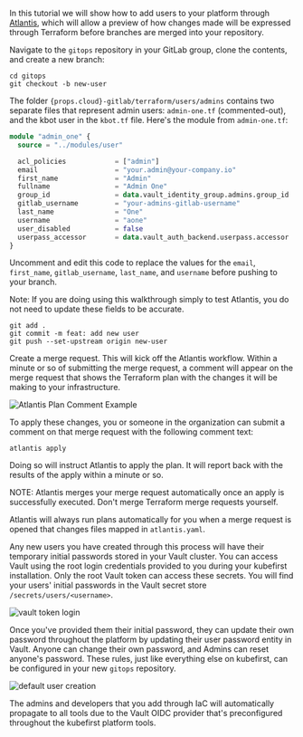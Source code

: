 In this tutorial we will show how to add users to your platform through [Atlantis](https://www.runatlantis.io/), which will allow a preview of how changes made will be expressed through Terraform before branches are merged into your repository.

Navigate to the `gitops` repository in your GitLab group, clone the contents, and create a new branch:

```shell
cd gitops
git checkout -b new-user
```

The folder <code>{props.cloud}-gitlab/terraform/users/admins</code> contains two separate files that represent admin users: `admin-one.tf` (commented-out), and the kbot user in the `kbot.tf` file. Here's the module from `admin-one.tf`:

```terraform
module "admin_one" {
  source = "../modules/user"

  acl_policies            = ["admin"]
  email                   = "your.admin@your-company.io"
  first_name              = "Admin"
  fullname                = "Admin One"
  group_id                = data.vault_identity_group.admins.group_id
  gitlab_username         = "your-admins-gitlab-username"
  last_name               = "One"
  username                = "aone"
  user_disabled           = false
  userpass_accessor       = data.vault_auth_backend.userpass.accessor
}
```

Uncomment and edit this code to replace the values for the `email`, `first_name`, `gitlab_username`, `last_name`, and `username` before pushing to your branch.

Note: If you are doing using this walkthrough simply to test Atlantis, you do not need to update these fields to be accurate.

```shell
git add .
git commit -m feat: add new user
git push --set-upstream origin new-user
```

Create a merge request. This will kick off the Atlantis workflow. Within a minute or so of submitting the merge request, a comment will appear on the merge request that shows the Terraform plan with the changes it will be making to your infrastructure.

![Atlantis Plan Comment Example](../../../img/common/gitlab/atlantis-comments.png)

To apply these changes, you or someone in the organization can submit a comment on that merge request with the following comment text:

`atlantis apply`

Doing so will instruct Atlantis to apply the plan. It will report back with the results of the apply within a minute or so.

NOTE: Atlantis merges your merge request automatically once an apply is successfully executed. Don't merge Terraform merge requests yourself.

Atlantis will always run plans automatically for you when a merge request is opened that changes files mapped in `atlantis.yaml`.

Any new users you have created through this process will have their temporary initial passwords stored in your Vault cluster. You can access Vault using the root login credentials provided to you during your kubefirst installation. Only the root Vault token can access these secrets. You will find your users' initial passwords in the Vault secret store `/secrets/users/<username>`.

![vault token login](../../../img/kubefirst/local/vault-token-login.png)

Once you've provided them their initial password, they can update their own password throughout the platform by updating their user password entity in Vault. Anyone can change their own password, and Admins can reset anyone's password. These rules, just like everything else on kubefirst, can be configured in your new `gitops` repository.

![default user creation](../../../img/kubefirst/local/default-user-creation.png)

The admins and developers that you add through IaC will automatically propagate to all tools due to the Vault OIDC provider that's preconfigured throughout the kubefirst platform tools.
